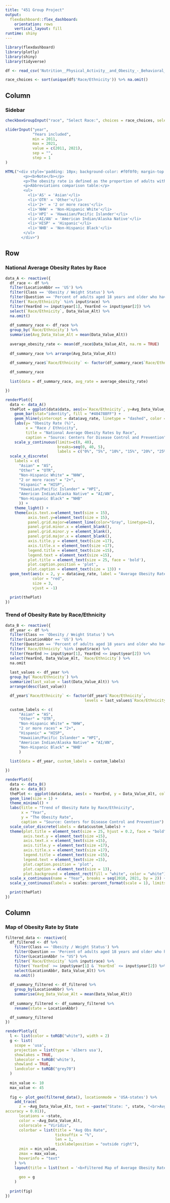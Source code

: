 ---
title: "451 Group Project"
output: 
  flexdashboard::flex_dashboard:
    orientation: rows
    vertical_layout: fill
runtime: shiny
---

```{r setup, include=FALSE}
library(flexdashboard)
library(plotly)
library(shiny)
library(tidyverse)

df <- read_csv('Nutrition__Physical_Activity__and_Obesity_-_Behavioral_Risk_Factor_Surveillance_System.csv')

race_choices <- sort(unique(df$'Race/Ethnicity')) %>% na.omit() 
```

Column {.sidebar data-width=300}
-----------------------------------------------------------------------
### Sidebar

```{r}
checkboxGroupInput("race", "Select Race:", choices = race_choices, selected = race_choices)

sliderInput("year",
            "Years included",
            min = 2011,
            max = 2021,
            value = c(2011, 2021),
            sep = "",
            step = 1
)

HTML("<div style='padding: 10px; background-color: #f0f0f0; margin-top: 10px;'>
        <p><b>Note</b></p>
        <p>The obesity rate is defined as the proportion of adults with a body mass index (BMI) &ge; 30 kg/m<sup>2</sup></p>
        <p>Abbreviations comparison table:</p>
        <ul>
          <li>'AS' = 'Asian'</li>
          <li>'OTR' = 'Other'</li>
          <li>'2+' = '2 or more races'</li>
          <li>'NHW' = 'Non-Hispanic White'</li>
          <li>'HPI' = 'Hawaiian/Pacific Islander'</li>
          <li>'AI/AN' = 'American Indian/Alaska Native'</li>
          <li>'HISP' = 'Hispanic'</li>
          <li>'NHB' = 'Non-Hispanic Black'</li>
        </ul>
       </div>")
```

Row {data-width=350}
-----------------------------------------------------------------------

### National Average Obesity Rates by Race
```{r}
data_A <- reactive({
  df_race <- df %>%
  filter(LocationAbbr == 'US') %>%
  filter(Class == 'Obesity / Weight Status') %>%
  filter(Question == 'Percent of adults aged 18 years and older who have obesity') %>%
  filter(`Race/Ethnicity` %in% input$race) %>%
  filter(YearEnd >= input$year[1], YearEnd <= input$year[2]) %>%
  select(`Race/Ethnicity`, Data_Value_Alt) %>%
  na.omit()
  
  df_summary_race <- df_race %>%
  group_by(`Race/Ethnicity`) %>%
  summarise(Avg_Data_Value_Alt = mean(Data_Value_Alt))
  
  average_obesity_rate <- mean(df_race$Data_Value_Alt, na.rm = TRUE) 
  
  df_summary_race %>% arrange(Avg_Data_Value_Alt)

  df_summary_race$`Race/Ethnicity` <- factor(df_summary_race$`Race/Ethnicity`, levels = c("Asian", "Other", "Non-Hispanic White", "2 or more races", "Hispanic", "Hawaiian/Pacific Islander", "American Indian/Alaska Native", "Non-Hispanic Black"))
  
  df_summary_race
  
  list(data = df_summary_race, avg_rate = average_obesity_rate)

})

renderPlot({
  data <- data_A()
  thePlot = ggplot(data$data, aes(x=`Race/Ethnicity`, y=Avg_Data_Value_Alt))  +
    geom_bar(stat="identity", fill = "#404788FF") +
    geom_hline(yintercept = data$avg_rate, linetype = "dashed", color = "red", size = 1) +
    labs(y= "Obesity Rate (%)",
         x = "Race / Ethnicity", 
         title = "National Average Obesity Rates by Race",
         caption = "Source: Centers for Disease Control and Prevention") +
    scale_y_continuous(limits=c(0, 40),
                       breaks=seq(0, 40, 5),
                       labels = c("0%", "5%", "10%", "15%", "20%", "25%", "30%", "35%", "40%")) + 
  scale_x_discrete(
    labels = c(
      "Asian" = "AS",
      "Other" = "OTR", 
      "Non-Hispanic White" = "NHW",
      "2 or more races" = "2+",
      "Hispanic" = "HISP",
      "Hawaiian/Pacific Islander" = "HPI",
      "American Indian/Alaska Native" = "AI/AN",
      "Non-Hispanic Black" = "NHB"
      )) +
    theme_light() + 
    theme(axis.text.x=element_text(size = 15),
          axis.text.y=element_text(size = 15),
          panel.grid.major=element_line(color="Gray", linetype=1),
          panel.grid.minor.x = element_blank(),
          panel.grid.minor.y = element_blank(),
          panel.grid.major.x = element_blank(),
          axis.title.y = element_text(size =17),
          axis.title.x = element_text(size =17),
          legend.title = element_text(size =15),
          legend.text = element_text(size =15),
          plot.title = element_text(size = 25, face = 'bold'),
          plot.caption.position = 'plot',
          plot.caption = element_text(size = 13)) +
  geom_text(aes(x = 2, y = data$avg_rate, label = "Average Obesity Rate"), 
            color = "red", 
            size = 3, 
            vjust = -1)

  print(thePlot)
})
```

### Trend of Obesity Rate by Race/Ethnicity
```{r}
data_B <- reactive({
  df_year <- df %>% 
  filter(Class == 'Obesity / Weight Status') %>% 
  filter(LocationAbbr == 'US') %>%
  filter(Question == 'Percent of adults aged 18 years and older who have obesity') %>%
  filter(`Race/Ethnicity` %in% input$race) %>%
  filter(YearEnd >= input$year[1], YearEnd <= input$year[2]) %>%
  select(YearEnd, Data_Value_Alt, `Race/Ethnicity`) %>%
  na.omit
  
  last_values <- df_year %>%
  group_by(`Race/Ethnicity`) %>%
  summarize(last_value = last(Data_Value_Alt)) %>%
  arrange(desc(last_value))

  df_year$`Race/Ethnicity` <- factor(df_year$`Race/Ethnicity`, 
                                   levels = last_values$`Race/Ethnicity`)

  custom_labels <- c(
      "Asian" = "AS",
      "Other" = "OTR", 
      "Non-Hispanic White" = "NHW",
      "2 or more races" = "2+",
      "Hispanic" = "HISP",
      "Hawaiian/Pacific Islander" = "HPI",
      "American Indian/Alaska Native" = "AI/AN",
      "Non-Hispanic Black" = "NHB"
      )
  
  list(data = df_year, custom_labels = custom_labels)

})

renderPlot({
  data <- data_B()
  data <- data_B()
  thePlot <- ggplot(data$data, aes(x = YearEnd, y = Data_Value_Alt, color = `Race/Ethnicity`)) +
  geom_line(size = 1) +
  theme_minimal() +
  labs(title = "Trend of Obesity Rate by Race/Ethnicity",
       x = "Year",
       y = "The Obesity Rate",
       caption = "Source: Centers for Disease Control and Prevention") +
  scale_color_discrete(labels = data$custom_labels) +
  theme(plot.title = element_text(size = 25, hjust = 0.2, face = "bold"),
        axis.text.y = element_text(size =15),
        axis.text.x = element_text(size =15),
        axis.title.y = element_text(size =17),
        axis.title.x = element_text(size =17),
        legend.title = element_text(size =15),
        legend.text = element_text(size =15),
        plot.caption.position = 'plot',
        plot.caption = element_text(size = 13),
        plot.background = element_rect(fill = "white", color = "white")) +
  scale_x_continuous(name = "Year", breaks = seq(2010, 2021, by = 2)) +
  scale_y_continuous(labels = scales::percent_format(scale = 1), limits = c(0, NA))

  print(thePlot)
})
```

Column {data-width=350}
-----------------------------------------------------------------------

### Map of Obesity Rate by State

```{r}
filtered_data <- reactive({
  df_filtered <- df %>%
    filter(Class == 'Obesity / Weight Status') %>%
    filter(Question == 'Percent of adults aged 18 years and older who have obesity') %>%
    filter(LocationAbbr != "US") %>%
    filter(`Race/Ethnicity` %in% input$race) %>%
    filter(`YearEnd` >= input$year[1] & `YearEnd` <= input$year[2]) %>%
    select(LocationAbbr, Data_Value_Alt) %>%
    na.omit()
  
  df_summary_filtered <- df_filtered %>%
    group_by(LocationAbbr) %>%
    summarise(Avg_Data_Value_Alt = mean(Data_Value_Alt))
  
  df_summary_filtered <- df_summary_filtered %>%
    rename(state = LocationAbbr)

  df_summary_filtered
})

renderPlotly({
  l <- list(color = toRGB("white"), width = 2)
  g <- list(
    scope = 'usa',
    projection = list(type = 'albers usa'),
    showlakes = TRUE,
    lakecolor = toRGB('white'),
    showland = TRUE,
    landcolor = toRGB("grey70")
  )
  
  min_value <- 10
  max_value <- 45
  
  fig <- plot_geo(filtered_data(), locationmode = 'USA-states') %>%
    add_trace(
      z = ~Avg_Data_Value_Alt, text = ~paste("State: ", state, "<br>Avg Obs Rate: ", scales::percent(Avg_Data_Value_Alt, scale = 1.0, suffix = "%", 
accuracy = 0.01)),
      locations = ~state,
      color = ~Avg_Data_Value_Alt,
      colorscale = "Viridis", 
      colorbar = list(title = "Avg Obs Rate",
                      ticksuffix = "%", 
                      len = 1, 
                      ticklabelposition = "outside right"), 
      zmin = min_value, 
      zmax = max_value,   
      hoverinfo = "text"
    ) %>%
    layout(title = list(text = '<b>Filtered Map of Average Obesity Rate by State</b>', font = list(size = 25, color = "black"), y = 0.99),
           
      geo = g
    ) 
  
  print(fig)
})

```
